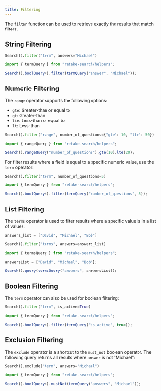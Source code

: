 ```yaml
---
title: Filtering
---
```


The `filter` function can be used to retrieve exactly the results that match filters.

## String Filtering

<CodeGroup>

```python Python
Search().filter("term", answers="Michael")
```

```typescript Typescript
import { termQuery } from "retake-search/helpers";

Search().boolQuery().filter(termQuery("answer", "Michael"));
```

</CodeGroup>

## Numeric Filtering

The `range` operator supports the following options:

- `gte`: Greater-than or equal to
- `gt`: Greater-than
- `lte`: Less-than or equal to
- `lt`: Less-than

<CodeGroup>

```python Python
Search().filter("range", number_of_questions={"gte": 10, "lte": 50})
```

```typescript Typescript
import { rangeQuery } from "retake-search/helpers";

Search().rangeQuery("number_of_questions").gte(10).lte(20);
```

</CodeGroup>

For filter results where a field is equal to a specific numeric value, use the `term` operator:

<CodeGroup>

```python Python
Search().filter("term", number_of_questions=5)
```

```typescript Typescript
import { termQuery } from "retake-search/helpers";

Search().boolQuery().filter(termQuery("number_of_questions", 5));
```

</CodeGroup>

## List Filtering

The `terms` operator is used to filter results where a specific value is in a list of values:

<CodeGroup>

```python Python
answers_list = ["David", "Michael", "Bob"]

Search().filter("terms", answers=answers_list)
```

```typescript Typescript
import { termsQuery } from "retake-search/helpers";

answersList = ["David", "Michael", "Bob"];

Search().query(termsQuery("answers", answersList));
```

</CodeGroup>

## Boolean Filtering

The `term` operator can also be used for boolean filtering:

<CodeGroup>

```python Python
Search().filter("term", is_active=True)
```

```typescript Typescript
import { termQuery } from "retake-search/helpers";

Search().boolQuery().filter(termQuery("is_active", true));
```

</CodeGroup>

## Exclusion Filtering

The `exclude` operator is a shortcut to the `must_not` boolean operator. The following query
returns all results where `answer` is not "Michael":

<CodeGroup>

```python Python
Search().exclude("term", answers="Michael")
```

```typescript Typescript
import { termQuery } from "retake-search/helpers";

Search().boolQuery().mustNot(termQuery("answers", "Michael"));
```

</CodeGroup>
